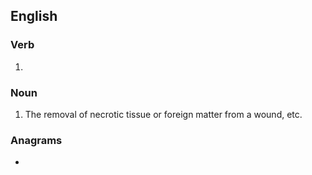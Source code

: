 ==English==

===Verb===
{{head|en|present participle}}

# {{present participle of|debride|lang=en|nocat=1}}

===Noun===
{{en-noun}}

# The removal of necrotic tissue or foreign matter from a wound, etc.

===Anagrams===
* {{anagrams|en|Biddinger|rebidding}}